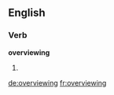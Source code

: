 ==English==

===Verb===
'''overviewing'''

# {{present participle of|overview}}

[[de:overviewing]]
[[fr:overviewing]]